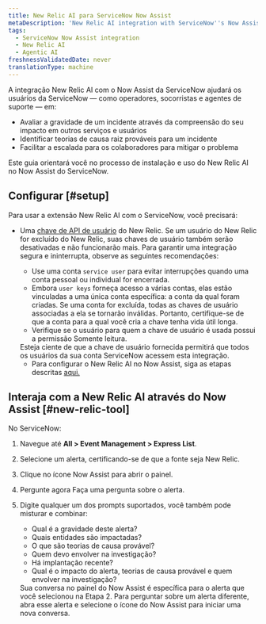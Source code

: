 ```yaml
---
title: New Relic AI para ServiceNow Now Assist
metaDescription: 'New Relic AI integration with ServiceNow''s Now Assist will assist ServiceNow users—such as operators, first responders, and support agents - in gauging the severity of an incident by understanding its impact on other services and users, identifying probable root cause theories for an incident, and facilitating escalation to collaborators to mitigate the issue.'
tags:
  - ServiceNow Now Assist integration
  - New Relic AI
  - Agentic AI
freshnessValidatedDate: never
translationType: machine
---
```


A integração New Relic AI com o Now Assist da ServiceNow ajudará os usuários da ServiceNow — como operadores, socorristas e agentes de suporte — em:

* Avaliar a gravidade de um incidente através da compreensão do seu impacto em outros serviços e usuários
* Identificar teorias de causa raiz prováveis para um incidente
* Facilitar a escalada para os colaboradores para mitigar o problema

Este guia orientará você no processo de instalação e uso do New Relic AI no Now Assist do ServiceNow.

## Configurar [#setup]

Para usar a extensão New Relic AI com o ServiceNow, você precisará:

* Uma [chave de API de usuário](/docs/apis/intro-apis/new-relic-api-keys/#overview-keys) do New Relic. Se um usuário do New Relic for excluído do New Relic, suas chaves de usuário também serão desativadas e não funcionarão mais. Para garantir uma integração segura e ininterrupta, observe as seguintes recomendações:

  * Use uma conta `service user` para evitar interrupções quando uma conta pessoal ou individual for encerrada.
  * Embora `user keys` forneça acesso a várias contas, elas estão vinculadas a uma única conta específica: a conta da qual foram criadas. Se uma conta for excluída, todas as chaves de usuário associadas a ela se tornarão inválidas. Portanto, certifique-se de que a conta para a qual você cria a chave tenha vida útil longa.
  * Verifique se o usuário para quem a chave de usuário é usada possui a permissão Somente leitura.

  <Callout variant="tip" title="Observação">
    Esteja ciente de que a chave de usuário fornecida permitirá que todos os usuários da sua conta ServiceNow acessem esta integração.
  </Callout>

  * Para configurar o New Relic AI no Now Assist, siga as etapas descritas [aqui.](https://www.servicenow.com/docs/csh?topicname=now-assist-itom-use-aia.html&version=latest)

## Interaja com a New Relic AI através do Now Assist [#new-relic-tool]

No ServiceNow:

1. Navegue até <DNT>**All &gt; Event Management &gt; Express List**</DNT>.

2. Selecione um alerta, certificando-se de que a fonte seja New Relic.

3. Clique no ícone <DNT>Now Assist</DNT> para abrir o painel.

4. Pergunte agora Faça uma pergunta sobre o alerta.

5. Digite qualquer um dos prompts suportados, você também pode misturar e combinar:

   * Qual é a gravidade deste alerta?
   * Quais entidades são impactadas?
   * O que são teorias de causa provável?
   * Quem devo envolver na investigação?
   * Há implantação recente?
   * Qual é o impacto do alerta, teorias de causa provável e quem envolver na investigação?

   <Callout variant="tip" title="dica">
     Sua conversa no painel do Now Assist é específica para o alerta que você selecionou na Etapa 2. Para perguntar sobre um alerta diferente, abra esse alerta e selecione o ícone do Now Assist para iniciar uma nova conversa.
   </Callout>